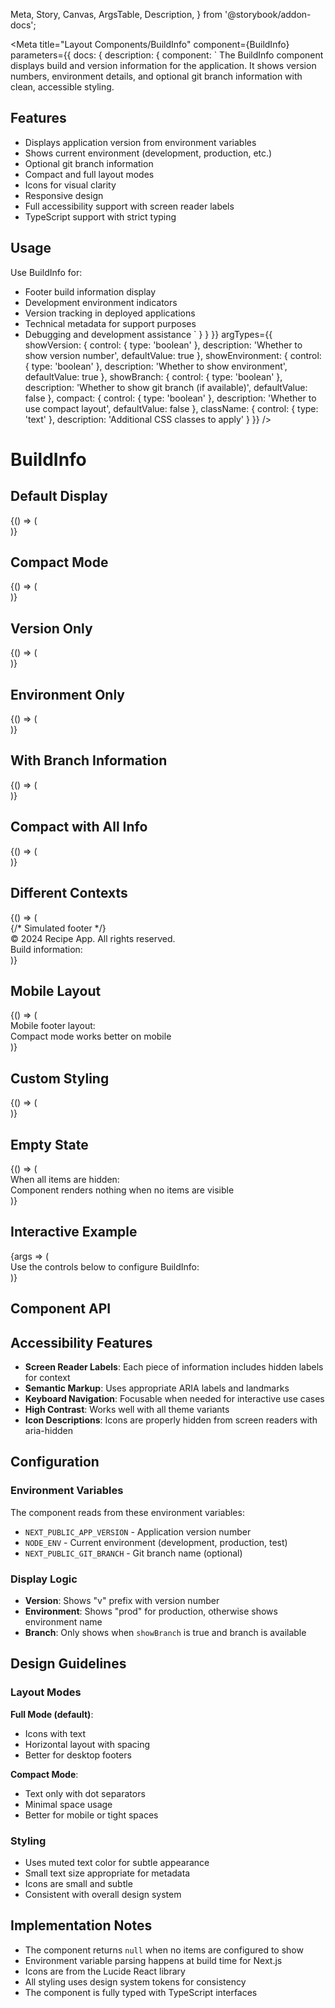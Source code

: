   Meta,
  Story,
  Canvas,
  ArgsTable,
  Description,
} from '@storybook/addon-docs';

<Meta
  title="Layout Components/BuildInfo"
  component={BuildInfo}
  parameters={{
    docs: {
      description: {
        component: `
The BuildInfo component displays build and version information for the application.
It shows version numbers, environment details, and optional git branch information with clean, accessible styling.

## Features

- Displays application version from environment variables
- Shows current environment (development, production, etc.)
- Optional git branch information
- Compact and full layout modes
- Icons for visual clarity
- Responsive design
- Full accessibility support with screen reader labels
- TypeScript support with strict typing

## Usage

Use BuildInfo for:

- Footer build information display
- Development environment indicators
- Version tracking in deployed applications
- Technical metadata for support purposes
- Debugging and development assistance
  `
  }
  }
  }}
  argTypes={{
      showVersion: {
        control: { type: 'boolean' },
        description: 'Whether to show version number',
        defaultValue: true
      },
      showEnvironment: {
        control: { type: 'boolean' },
        description: 'Whether to show environment',
        defaultValue: true
      },
      showBranch: {
        control: { type: 'boolean' },
        description: 'Whether to show git branch (if available)',
        defaultValue: false
      },
      compact: {
        control: { type: 'boolean' },
        description: 'Whether to use compact layout',
        defaultValue: false
      },
      className: {
        control: { type: 'text' },
        description: 'Additional CSS classes to apply'
      }
    }}
  />

# BuildInfo

<Description of={BuildInfo} />

## Default Display

<Canvas>
  <Story name="Default">
    {() => (
      <div className="bg-background rounded border p-4">
        <BuildInfo />
      </div>
    )}
  </Story>
</Canvas>

## Compact Mode

<Canvas>
  <Story name="Compact">
    {() => (
      <div className="bg-background rounded border p-4">
        <BuildInfo compact />
      </div>
    )}
  </Story>
</Canvas>

## Version Only

<Canvas>
  <Story name="Version Only">
    {() => (
      <div className="bg-background rounded border p-4">
        <BuildInfo showEnvironment={false} />
      </div>
    )}
  </Story>
</Canvas>

## Environment Only

<Canvas>
  <Story name="Environment Only">
    {() => (
      <div className="bg-background rounded border p-4">
        <BuildInfo showVersion={false} />
      </div>
    )}
  </Story>
</Canvas>

## With Branch Information

<Canvas>
  <Story name="With Branch">
    {() => (
      <div className="bg-background rounded border p-4">
        <BuildInfo showBranch />
      </div>
    )}
  </Story>
</Canvas>

## Compact with All Info

<Canvas>
  <Story name="Compact All Info">
    {() => (
      <div className="bg-background rounded border p-4">
        <BuildInfo compact showBranch />
      </div>
    )}
  </Story>
</Canvas>

## Different Contexts

<Canvas>
  <Story name="Footer Context">
    {() => (
      <div className="bg-background rounded border p-6">
        {/* Simulated footer */}
        <div className="flex flex-col space-y-4">
          <div className="text-muted-foreground text-sm">
            © 2024 Recipe App. All rights reserved.
          </div>
          <div className="flex items-center justify-between">
            <div className="text-muted-foreground text-xs">
              Build information:
            </div>
            <BuildInfo />
          </div>
        </div>
      </div>
    )}
  </Story>
</Canvas>

## Mobile Layout

<Canvas>
  <Story name="Mobile">
    {() => (
      <div className="bg-background max-w-xs rounded border p-4">
        <div className="space-y-3">
          <div className="text-sm">Mobile footer layout:</div>
          <BuildInfo compact />
          <div className="text-muted-foreground text-xs">
            Compact mode works better on mobile
          </div>
        </div>
      </div>
    )}
  </Story>
</Canvas>

## Custom Styling

<Canvas>
  <Story name="Custom Style">
    {() => (
      <div className="bg-background rounded border p-4">
        <BuildInfo
          className="rounded border border-blue-200 px-2 py-1 text-blue-600"
          showBranch
        />
      </div>
    )}
  </Story>
</Canvas>

## Empty State

<Canvas>
  <Story name="Empty State">
    {() => (
      <div className="bg-background rounded border p-4">
        <div className="space-y-2">
          <div className="text-sm">When all items are hidden:</div>
          <BuildInfo
            showVersion={false}
            showEnvironment={false}
            showBranch={false}
          />
          <div className="text-muted-foreground text-xs">
            Component renders nothing when no items are visible
          </div>
        </div>
      </div>
    )}
  </Story>
</Canvas>

## Interactive Example

<Canvas>
  <Story name="Interactive">
    {args => (
      <div className="bg-background rounded border p-4">
        <div className="space-y-4">
          <div className="text-sm font-medium">
            Use the controls below to configure BuildInfo:
          </div>
          <BuildInfo {...args} />
        </div>
      </div>
    )}
  </Story>
</Canvas>

## Component API

<ArgsTable of={BuildInfo} />

## Accessibility Features

- **Screen Reader Labels**: Each piece of information includes hidden labels for context
- **Semantic Markup**: Uses appropriate ARIA labels and landmarks
- **Keyboard Navigation**: Focusable when needed for interactive use cases
- **High Contrast**: Works well with all theme variants
- **Icon Descriptions**: Icons are properly hidden from screen readers with aria-hidden

## Configuration

### Environment Variables

The component reads from these environment variables:

- `NEXT_PUBLIC_APP_VERSION` - Application version number
- `NODE_ENV` - Current environment (development, production, test)
- `NEXT_PUBLIC_GIT_BRANCH` - Git branch name (optional)

### Display Logic

- **Version**: Shows "v" prefix with version number
- **Environment**: Shows "prod" for production, otherwise shows environment name
- **Branch**: Only shows when `showBranch` is true and branch is available

## Design Guidelines

### Layout Modes

**Full Mode (default)**:

- Icons with text
- Horizontal layout with spacing
- Better for desktop footers

**Compact Mode**:

- Text only with dot separators
- Minimal space usage
- Better for mobile or tight spaces

### Styling

- Uses muted text color for subtle appearance
- Small text size appropriate for metadata
- Icons are small and subtle
- Consistent with overall design system

## Implementation Notes

- The component returns `null` when no items are configured to show
- Environment variable parsing happens at build time for Next.js
- Icons are from the Lucide React library
- All styling uses design system tokens for consistency
- The component is fully typed with TypeScript interfaces
